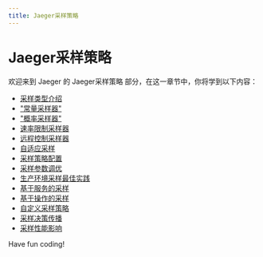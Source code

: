 ```yaml
---
title: Jaeger采样策略
---
```


# Jaeger采样策略

欢迎来到 Jaeger 的 Jaeger采样策略 部分，在这一章节中，你将学到以下内容：

- [采样类型介绍](./0-introduction-to-sampling-types.mdx)
- ["常量采样器"](./1-constant-sampler.mdx)
- ["概率采样器"](./2-probability-sampler.mdx)
- [速率限制采样器](./3-rate-limiting-sampler.mdx)
- [远程控制采样器](./4-remote-control-sampler.mdx)
- [自适应采样](./5-adaptive-sampling.mdx)
- [采样策略配置](./6-sampling-policy-configuration.mdx)
- [采样参数调优](./7-sampling-parameter-tuning.mdx)
- [生产环境采样最佳实践](./8-production-environment-sampling-best-practices.mdx)
- [基于服务的采样](./9-service-based-sampling.mdx)
- [基于操作的采样](./10-action-based-sampling.mdx)
- [自定义采样策略](./11-custom-sampling-strategy.mdx)
- [采样决策传播](./12-sampling-decision-propagation.mdx)
- [采样性能影响](./13-sampling-performance-impact.mdx)

Have fun coding!